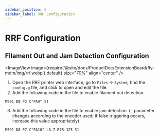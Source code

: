 ```yaml
---
sidebar_position: 6
sidebar_label: RRF Configuration
---
```


# RRF Configuration

## Filament Out and Jam Detection Configuration

<ImageView image={require('@site/docs/ProductDoc/ExtensionBoard/fly-mdm/img/rrf.webp').default} size="70%" align="center" />

1. Open the RRF printer web interface, go to `Files` -> `System`, find the `config.g` file, and click to open and edit the file.
2. Add the following code in the file to enable filament out detection.

```gcode
M591 D0 P2 C"PA9" S1
```

3. Add the following code in the file to enable jam detection. (`L` parameter changes according to the encoder used; if false triggering occurs, increase this value appropriately)


```gcode
M591 D0 P7 C"PA10" L3.7 R75:125 S1
```
